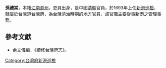'''孫禮棠'''，本籍[[江南|江南]][[滁州|滁州]]，吏員出身，是中國[[清朝|清朝]]官員，於1693年上任[[新港鄉|新港]][[巡檢|巡檢]]，隸屬於[[台灣道|台灣道]][[台灣府|台灣府]]，為[[台灣清治時期|台灣清治時期]]的地方官員，該官職主要從事新港之管理事務。
{{start box}}
{{s-before|[[常文謨|常文謨]]}}
{{s-title|[[台灣府|台灣府]][[新港鄉|新港]][[巡檢|巡檢]]|1693年上任}}
{{s-after|[[馮志超|馮志超]]}}
{{end box}}

==參考文獻==
*[[余文儀|余文儀]]編，《續修台灣府志》。
{{清朝人物小作品}}

[[Category:台灣府新港巡檢|Category:台灣府新港巡檢]]